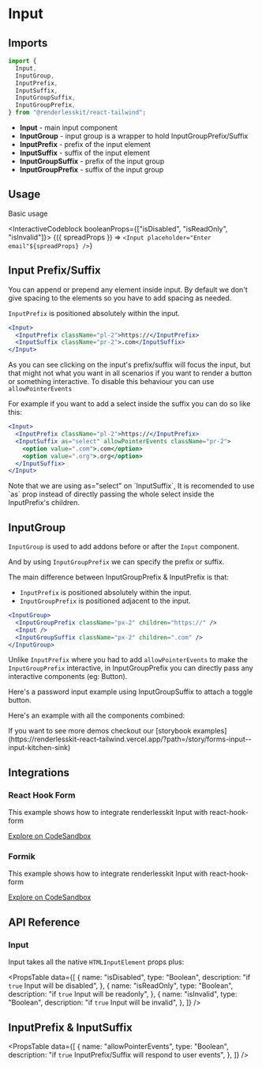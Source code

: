 
# Input

<ComponentLinks github="input" theme="input" story="forms-input" />

## Imports

```js
import {
  Input,
  InputGroup,
  InputPrefix,
  InputSuffix,
  InputGroupSuffix,
  InputGroupPrefix,
} from "@renderlesskit/react-tailwind";
```

- **Input** - main input component
- **InputGroup** - input group is a wrapper to hold InputGroupPrefix/Suffix
- **InputPrefix** - prefix of the input element
- **InputSuffix** - suffix of the input element
- **InputGroupSuffix** - prefix of the input group
- **InputGroupPrefix** - suffix of the input group

## Usage

Basic usage

<InteractiveCodeblock booleanProps={["isDisabled", "isReadOnly", "isInvalid"]}>
  {({ spreadProps }) => `<Input placeholder="Enter email"${spreadProps} />`}
</InteractiveCodeblock>

## Input Prefix/Suffix

You can append or prepend any element inside input. By default we don't give
spacing to the elements so you have to add spacing as needed.

`InputPrefix` is positioned absolutely within the input.

```jsx live
<Input>
  <InputPrefix className="pl-2">https://</InputPrefix>
  <InputSuffix className="pr-2">.com</InputSuffix>
</Input>
```

As you can see clicking on the input's prefix/suffix will focus the input, but
that might not what you want in all scenarios if you want to render a button or
something interactive. To disable this behaviour you can use
`allowPointerEvents`

For example if you want to add a select inside the suffix you can do so like
this:

```jsx live
<Input>
  <InputPrefix className="pl-2">https://</InputPrefix>
  <InputSuffix as="select" allowPointerEvents className="pr-2">
    <option value=".com">.com</option>
    <option value=".org">.org</option>
  </InputSuffix>
</Input>
```

<Callout>
  Note that we are using as="select" on `InputSuffix`, It is recomended to use
  `as` prop instead of directly passing the whole select inside the
  InputPrefix's children.
</Callout>

## InputGroup

`InputGroup` is used to add addons before or after the `Input` component.

And by using `InputGroupPrefix` we can specify the prefix or suffix.

The main difference between InputGroupPrefix & InputPrefix is that:

- `InputPrefix` is positioned absolutely within the input.
- `InputGroupPrefix` is positioned adjacent to the input.

```jsx live
<InputGroup>
  <InputGroupPrefix className="px-2" children="https://" />
  <Input />
  <InputGroupSuffix className="px-2" children=".com" />
</InputGroup>
```

Unlike `InputPrefix` where you had to add `allowPointerEvents` to make the
`InputGroupPrefix` interactive, in InputGroupPrefix you can directly pass any
interactive components (eg: Button).

Here's a password input example using InputGroupSuffix to attach a toggle
button.

Here's an example with all the components combined:

<Callout>
  If you want to see more demos checkout our [storybook
  examples](https://renderlesskit-react-tailwind.vercel.app/?path=/story/forms-input--input-kitchen-sink)
</Callout>

## Integrations

### React Hook Form

This example shows how to integrate renderlesskit Input with react-hook-form

[Explore on CodeSandbox](https://codesandbox.io/s/renderlesskit-react-hook-form-rw5c5?file=/src/App.js)

### Formik

This example shows how to integrate renderlesskit Input with react-hook-form

[Explore on CodeSandbox](https://codesandbox.io/s/renderlesskit-formik-k1k9w)

## API Reference

### Input

Input takes all the native `HTMLInputElement` props plus:

<PropsTable
  data={[
    {
      name: "isDisabled",
      type: "Boolean",
      description: "if `true` Input will be disabled",
    },
    {
      name: "isReadOnly",
      type: "Boolean",
      description: "if `true` Input will be readonly",
    },
    {
      name: "isInvalid",
      type: "Boolean",
      description: "if `true` Input will be invalid",
    },
  ]}
/>

## InputPrefix & InputSuffix

<PropsTable
  data={[
    {
      name: "allowPointerEvents",
      type: "Boolean",
      description: "if `true` InputPrefix/Suffix will respond to user events",
    },
  ]}
/>
